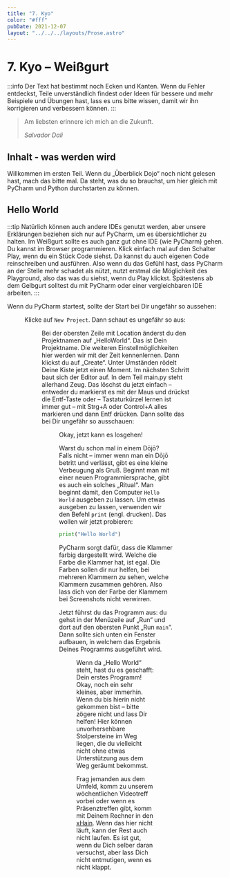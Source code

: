 ```yaml
---
title: "7. Kyo"
color: "#fff"
pubDate: 2021-12-07
layout: "../../../layouts/Prose.astro"
---
```



# 7. Kyo – Weißgurt

:::info
Der Text hat bestimmt noch Ecken und Kanten. Wenn du Fehler entdeckst, Teile unverständlich findest oder Ideen für bessere und mehr
Beispiele und Übungen hast, lass es uns bitte wissen, damit wir ihn korrigieren und verbessern können.
:::

> Am liebsten erinnere ich mich an die Zukunft.
>
> _Salvador Dali_

## Inhalt - was werden wird

Willkommen im ersten Teil. Wenn du „Überblick Dojo“ noch nicht gelesen hast, mach das bitte mal. Da steht, was du so
brauchst, um hier gleich mit PyCharm und Python durchstarten zu können.

## Hello World

:::tip 
Natürlich können auch andere IDEs genutzt werden, aber unsere Erklärungen beziehen sich nur auf PyCharm, um es
übersichtlicher zu halten. Im Weißgurt sollte es auch ganz gut ohne IDE (wie PyCharm) gehen. Du kannst im Browser
programmieren. Klick einfach mal auf den Schalter Play, wenn du ein Stück Code siehst. Da kannst du auch eigenen Code
reinschreiben und ausführen. Also wenn du das Gefühl hast, dass PyCharm an der Stelle mehr schadet als nützt, nutzt
erstmal die Möglichkeit des Playground, also das was du siehst, wenn du Play klickst. Spätestens ab dem Gelbgurt
solltest du mit PyCharm oder einer vergleichbaren IDE arbeiten.
:::

Wenn du PyCharm startest, sollte der Start bei Dir ungefähr so aussehen:

<Figure src="/images/kyo-7/8-1-Pycharm-2.png" alt="PyCharm – Welcome screen" />

Klicke auf `New Project`. Dann schaut es ungefähr so aus:

<Figure
  src="/images/kyo-7/8-1-Pycharm-3.png"
  alt="PyCharm – New Project screen"
/>

Bei der obersten Zeile mit Location änderst du den Projektnamen auf „HelloWorld“. Das ist Dein Projektname. Die weiteren
Einstellmöglichkeiten hier werden wir mit der Zeit kennenlernen. Dann klickst du auf „Create“. Unter Umständen rödelt
Deine Kiste jetzt einen Moment. Im nächsten Schritt baut sich der Editor auf. In dem Teil main.py steht allerhand Zeug.
Das löschst du jetzt einfach – entweder du markierst es mit der Maus und drückst die Entf-Taste oder – Tastaturkürzel
lernen ist immer gut – mit Strg+A oder Control+A alles markieren und dann Entf drücken. Dann sollte das bei Dir ungefähr
so ausschauen:

<Figure src="/images/kyo-7/8-1-Pycharm-4.png" alt="PyCharm – Empty main.py" />

Okay, jetzt kann es losgehen!

Warst du schon mal in einem Dōjō? Falls nicht – immer wenn man ein Dōjō betritt und verlässt, gibt es eine kleine
Verbeugung als Gruß. Beginnt man mit einer neuen Programmiersprache, gibt es auch ein solches „Ritual“. Man beginnt
damit, den Computer `Hello World` ausgeben zu lassen. Um etwas ausgeben zu lassen, verwenden wir den Befehl `print`
(engl. drucken). Das wollen wir jetzt probieren:

```python
print("Hello World")
```

PyCharm sorgt dafür, dass die Klammer farbig dargestellt wird. Welche die Farbe die Klammer hat, ist egal. Die Farben
sollen dir nur helfen, bei mehreren Klammern zu sehen, welche Klammern zusammen gehören. Also lass dich von der Farbe
der Klammern bei Screenshots nicht verwirren.

Jetzt führst du das Programm aus: du gehst in der Menüzeile auf „Run“ und dort auf den obersten Punkt „Run `main`“. Dann
sollte sich unten ein Fenster aufbauen, in welchem das Ergebnis Deines Programms ausgeführt wird.

<Figure src="/images/kyo-7/8-1-Pycharm-5.png" alt="PyCharm – hello world" />

Wenn da „Hello World“ steht, hast du es geschafft: Dein erstes Programm! Okay, noch ein sehr kleines, aber immerhin.
Wenn du bis hierin nicht gekommen bist – bitte zögere nicht und lass Dir helfen! Hier können unvorhersehbare
Stolpersteine im Weg liegen, die du vielleicht nicht ohne etwas Unterstützung aus dem Weg geräumt bekommst.

Frag jemanden aus dem Umfeld, komm zu unserem wöchentlichen Videotreff vorbei oder wenn es Präsenztreffen gibt, komm mit
Deinem Rechner in den [xHain](https://x-hain.de/de/). Wenn das hier nicht läuft, kann der Rest auch nicht laufen. Es ist
gut, wenn du Dich selber daran versuchst, aber lass Dich nicht entmutigen, wenn es nicht klappt.
